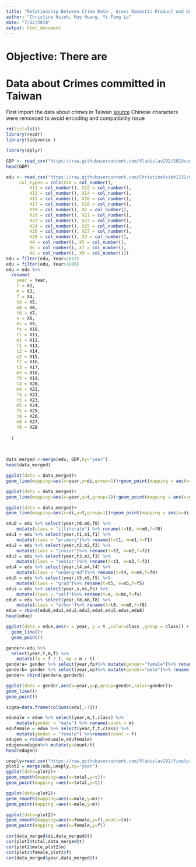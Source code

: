 ---
title: "Relationship Between Crime Rate , Gross Domastic Product and Unemployment rate in Taiwan"
author: "Christine Hsieh, May Huang, Yi-Fang Lo"
date: "7/22/2019"
output: html_document
---
# Objective: There are 
# Data about Crimes committed in Taiwan
First import the data about crimes in Taiwan
[source]()
Chinese characters were removced to avoid encoding and compatibility issue

```{r warning=FALSE,message=FALSE} 
rm(list=ls())
library(readr)
library(tidyverse )

library(dplyr)
```


```{r}
GDP <- read_csv("https://raw.githubusercontent.com/Vladislav292/2019summer-datasciece/master/GDP.csv", )
head(GDP)
```



```{r}
edu <- read_csv("https://raw.githubusercontent.com/ChristineHsieh1231/mii/master/Educational%20Attainment.csv", 
     col_types = cols(X10 = col_number(), 
         X11 = col_number(), X12 = col_number(), 
         X13 = col_number(), X14 = col_number(), 
         X15 = col_number(), X16 = col_number(), 
         X17 = col_number(), X18 = col_number(), 
         X19 = col_number(), X2 = col_number(), 
         X20 = col_number(), X21 = col_number(), 
         X22 = col_number(), X23 = col_number(), 
         X24 = col_number(), X25 = col_number(), 
         X26 = col_number(), X27 = col_number(), 
         X28 = col_number(), X3 = col_number(), 
         X4 = col_number(), X5 = col_number(), 
         X6 = col_number(), X7 = col_number(), 
         X8 = col_number(), X9 = col_number()))
edu = filter(edu, Year<2017)
edu = filter(edu, Year>1996)
edu = edu %>%
  rename(
    year = Year,
    t = X2,
    m = X3,
    f = X4,
    t0 = X5,
    m0 = X6,
    f0 = X7,
    s = X8,
    ms = X9,
    fs = X10,
    t1 = X11,
    m1 = X12,
    f1 = X13,
    t2 = X14,
    m2 = X15,
    f2 = X16,
    t3 = X17, 
    m3 = X18,
    f3 = X19,
    t4 = X20,
    m4 = X21,
    f4 = X22,
    t5 = X23,
    m5 = X24,
    f5 = X25,
    t8 = X26,
    m8 = X27,
    f8 = X28
    
  )
    
   
```


```{r warning=FALSE,message=FALSE}
data_merged <-merge(edu, GDP,by="year")
head(data_merged)
```





```{r}
ggplot(data = data_merged)+
geom_line(mapping=aes(x=year,y=di,group=1))+geom_point(mapping = aes(x=year,y=di))
```

```{r}
ggplot(data = data_merged)+
geom_line(mapping=aes(x=year,y=t,group=1))+geom_point(mapping = aes(x=year,y=t))
```


```{r}
ggplot(data = data_merged)+
geom_line(mapping=aes(x=di,y=t,group=1))+geom_point(mapping = aes(x=di,y=t))
```



```{r}
edu0 = edu %>% select(year,t0,m0,f0) %>% 
    mutate(class = "illiterate") %>% rename(t=t0, m=m0,f=f0)
edu1 = edu %>% select(year,t1,m1,f1) %>%
    mutate(class = "primary")%>% rename(t=t1, m=m1,f=f1)
edu2 = edu %>% select(year,t2,m2,f2) %>%
    mutate(class = "junior")%>% rename(t=t2, m=m2,f=f2)
edu3 = edu %>% select(year,t3,m3,f3) %>%
    mutate(class = "senior")%>% rename(t=t3, m=m3,f=f3)
edu4 = edu %>% select(year,t4,m4,f4) %>%
    mutate(class = "undergrad")%>% rename(t=t4, m=m4,f=f4)
edu5 = edu %>% select(year,t5,m5,f5) %>%
    mutate(class = "grad")%>% rename(t=t5, m=m5,f=f5)
edus = edu %>% select(year,s,ms,fs) %>%
    mutate(class = "self")%>% rename(t=s, m=ms,f=fs)
edu8 = edu %>% select(year,t8,m8,f8) %>%
    mutate(class = "other")%>% rename(t=t8, m=m8,f=f8)
edue = rbind(edu0,edu1,edu2,edu3,edu4,edu5,edus,edu8)
head(edue)
```

```{r}
ggplot(data = edue,aes(x = year, y = t ,color=class ,group = class)) +
  geom_line()+
  geom_point()
```


```{r}
gender<-edu %>%
  select(year,t,m,f) %>% 
    mutate(fp = f / t, mp = m / t)
gendera= gender %>% select(year,fp)%>% mutate(gender="female")%>% rename(p=fp)
genderb= gender %>% select(year,mp)%>% mutate(gender="male")%>% rename(p=mp)
gender= rbind(gendera,genderb)

ggplot(data = gender,aes(x=year,y=p,group=gender,color=gender))+
geom_line()+
geom_point()


```
```{r}
sigma=data.frame(colSums(edu[,-1]))

```


```{r}

edumale = edue %>% select(year,m,t,class) %>% 
    mutate(gender = "male") %>% rename(count = m)
edufemale = edue %>% select(year,f,t,class) %>%
    mutate(gender = "female") %>%rename(count = f)
edugen = rbind(edumale,edufemale)
edugen=edugen%>% mutate(p=count/t)
head(edugen)
```

```{r}
uneply=read.csv("https://raw.githubusercontent.com/Vladislav292/finalproj/master/uneply.csv")
plot2 = merge(edu,uneply,by="year")
ggplot(data=plot2)+
geom_smooth(mapping=aes(x=total,y=t))+
geom_point(mapping =aes(x=total,y=t))
```

```{r}
ggplot(data=plot2)+
geom_smooth(mapping=aes(x=male,y=m))+
geom_point(mapping =aes(x=male,y=m))
```


```{r}
ggplot(data=plot2)+
geom_smooth(mapping=aes(x=female,y=f),model=lm)+
geom_point(mapping =aes(x=female,y=f))
```
```{r}
cor(data_merged$di,data_merged$t)
cor(plot2$total,data_merged$t)
cor(plot2$male,plot2$m)
cor(plot2$female,plot2$f)
cor(data_merged$year,data_merged$t)
```